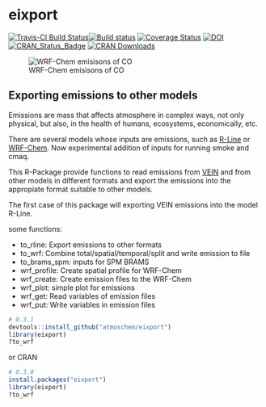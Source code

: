 # eixport
[![Travis-CI Build Status](https://travis-ci.org/atmoschem/eixport.svg?branch=master)](https://travis-ci.org/atmoschem/eixport)[![Build status](https://ci.appveyor.com/api/projects/status/frk36kmayf8yff70?svg=true)](https://ci.appveyor.com/project/Schuch666/eixport)
[![Coverage Status](https://img.shields.io/codecov/c/github/atmoschem/eixport/master.svg)](https://codecov.io/github/atmoschem/eixport?branch=master)
[![DOI](https://zenodo.org/badge/106145968.svg)](https://zenodo.org/badge/latestdoi/106145968)
[![CRAN_Status_Badge](http://www.r-pkg.org/badges/version/eixport)](http://cran.r-project.org/web/packages/eixport) 
[![CRAN Downloads](http://cranlogs.r-pkg.org/badges/grand-total/eixport?color=orange)](http://cran.r-project.org/package=eixport)

![WRF-Chem emisisons of CO](https://i.imgur.com/BcZ2tfW.png)

## Exporting emissions to other models

Emissions are mass that affects atmosphere in complex ways, not only physical, but also, in the health of humans, ecosystems, economically, etc.

There are several models whose inputs are emissions, such as [R-Line](https://www.cmascenter.org/r-line/) or [WRF-Chem](https://ruc.noaa.gov/wrf/wrf-chem/). Now experimental addition of inputs for running smoke and cmaq.

This R-Package provide functions to read emissions from [VEIN](https://github.com/ibarraespinosa/vein) and from other models 
in different formats and export the emissions into the appropiate format suitable to other models.

The first case of this package will exporting VEIN emissions into the model R-Line.


some functions:

- to_rline: Export emissions to other formats
- to_wrf:	Combine total/spatial/temporal/split and write emission to file
- to_brams_spm:	inputs for SPM BRAMS
- wrf_profile: Create spatial profile for WRF-Chem
- wrf_create:	Create emission files to the WRF-Chem
- wrf_plot: simple plot for emissions
- wrf_get:	Read variables of emission files
- wrf_put:	Write variables in emission files

```r
# 0.3.1
devtools::install_github("atmoschem/eixport")
library(eixport)
?to_wrf

```

or CRAN
```r
# 0.3.0
install.packages("eixport")
library(eixport)
?to_wrf
```
